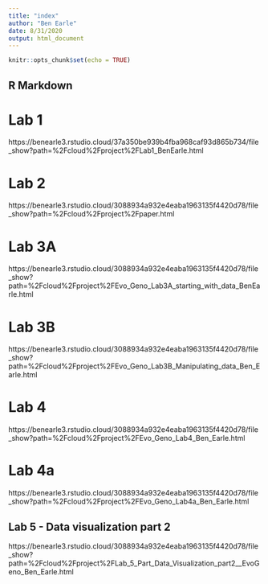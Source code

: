 ```yaml
---
title: "index"
author: "Ben Earle"
date: 8/31/2020
output: html_document
---
```


```r
knitr::opts_chunk$set(echo = TRUE)
```

## R Markdown

# Lab 1
https://benearle3.rstudio.cloud/37a350be939b4fba968caf93d865b734/file_show?path=%2Fcloud%2Fproject%2FLab1_BenEarle.html

# Lab 2
https://benearle3.rstudio.cloud/3088934a932e4eaba1963135f4420d78/file_show?path=%2Fcloud%2Fproject%2Fpaper.html

# Lab 3A
https://benearle3.rstudio.cloud/3088934a932e4eaba1963135f4420d78/file_show?path=%2Fcloud%2Fproject%2FEvo_Geno_Lab3A_starting_with_data_BenEarle.html

# Lab 3B
https://benearle3.rstudio.cloud/3088934a932e4eaba1963135f4420d78/file_show?path=%2Fcloud%2Fproject%2FEvo_Geno_Lab3B_Manipulating_data_Ben_Earle.html

# Lab 4
https://benearle3.rstudio.cloud/3088934a932e4eaba1963135f4420d78/file_show?path=%2Fcloud%2Fproject%2FEvo_Geno_Lab4_Ben_Earle.html

# Lab 4a
https://benearle3.rstudio.cloud/3088934a932e4eaba1963135f4420d78/file_show?path=%2Fcloud%2Fproject%2FEvo_Geno_Lab4a_Ben_Earle.html

## Lab 5 - Data visualization part 2
https://benearle3.rstudio.cloud/3088934a932e4eaba1963135f4420d78/file_show?path=%2Fcloud%2Fproject%2FLab_5_Part_Data_Visualization_part2__EvoGeno_Ben_Earle.html

